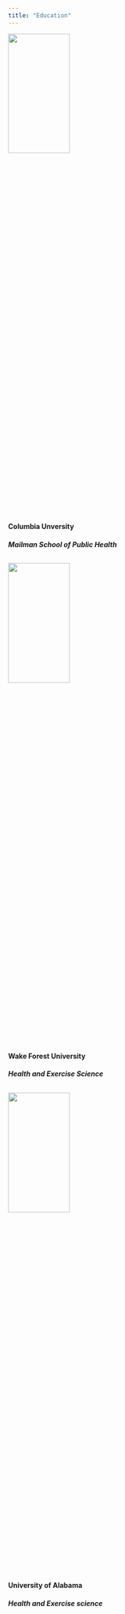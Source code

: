 ```yaml
---
title: "Education"
---
```


<img src = "./Images/ColumbiaUni.jpg" style = "width:50%; height:25%">

#### **Columbia Unversity** 
##### Mailman School of Public Health 

##
##
##
<img src = "./Images/wfu.jpeg" style = "width:50%; height:25%">

#### **Wake Forest University** 
##### Health and Exercise Science

##
##
##
<img src = "./Images/alabamauni.jpg" style = "width:50%; height:25%">

#### **University of Alabama** 
##### Health and Exercise science 
